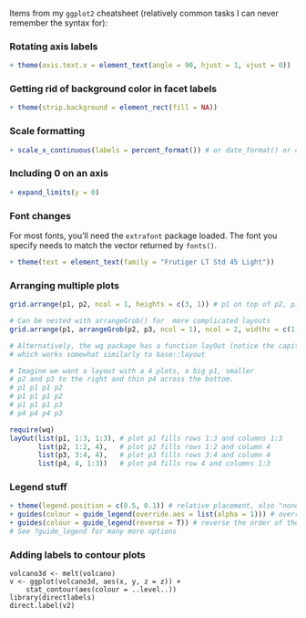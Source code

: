 Items from my `ggplot2` cheatsheet (relatively common tasks I can never remember the syntax for):

### Rotating axis labels

```r
+ theme(axis.text.x = element_text(angle = 90, hjust = 1, vjust = 0))
```

### Getting rid of background color in facet labels

```r
+ theme(strip.background = element_rect(fill = NA))
```

### Scale formatting

```r
+ scale_x_continuous(labels = percent_format()) # or date_format() or comma_format()
```

### Including 0 on an axis

```r
+ expand_limits(y = 0)
```

### Font changes

For most fonts, you'll need the `extrafont` package loaded. The font you specify needs to match the vector returned by `fonts()`.

```r
+ theme(text = element_text(family = "Frutiger LT Std 45 Light"))
```

### Arranging multiple plots
```r
grid.arrange(p1, p2, ncol = 1, heights = c(3, 1)) # p1 on top of p2, p1 3 times taller

# Can be nested with arrangeGrob() for  more complicated layouts
grid.arrange(p1, arrangeGrob(p2, p3, ncol = 1), ncol = 2, widths = c(1, 1.2))

# Alternatively, the wq package has a function layOut (notice the capital O)
# which works somewhat similarly to base::layout

# Imagine we want a layout with a 4 plots, a big p1, smaller
# p2 and p3 to the right and thin p4 across the bottom.
# p1 p1 p1 p2
# p1 p1 p1 p2
# p1 p1 p1 p3
# p4 p4 p4 p3

require(wq)
layOut(list(p1, 1:3, 1:3), # plot p1 fills rows 1:3 and columns 1:3
       list(p2, 1:2, 4),   # plot p2 fills rows 1:2 and column 4
       list(p3, 3:4, 4),   # plot p3 fills rows 3:4 and column 4
       list(p4, 4, 1:3))   # plot p4 fills row 4 and columns 1:3
```

### Legend stuff

```r
+ theme(legend.position = c(0.5, 0.1)) # relative placement, also "none", "top", "left", etc.
+ guides(colour = guide_legend(override.aes = list(alpha = 1))) # overriding alpha (works for colour in a fill legend)
+ guides(colour = guide_legend(reverse = T)) # reverse the order of the legend
# See ?guide_legend for many more options
```

### Adding labels to contour plots

```
volcano3d <- melt(volcano)
v <- ggplot(volcano3d, aes(x, y, z = z)) + 
    stat_contour(aes(colour = ..level..))
library(directlabels)
direct.label(v2)
```
